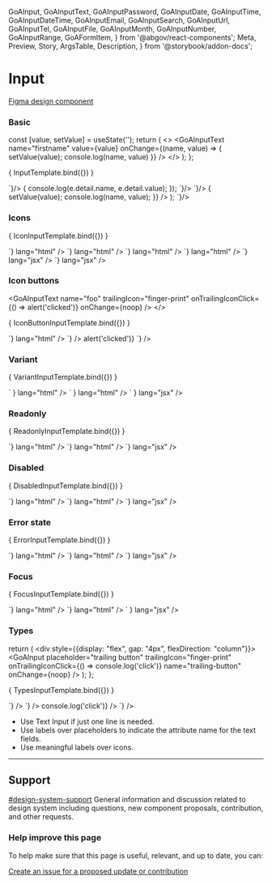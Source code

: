   GoAInput,
  GoAInputText,
  GoAInputPassword,
  GoAInputDate,
  GoAInputTime,
  GoAInputDateTime,
  GoAInputEmail,
  GoAInputSearch,
  GoAInputUrl,
  GoAInputTel,
  GoAInputFile,
  GoAInputMonth,
  GoAInputNumber,
  GoAInputRange,
  GoAFormItem,
} from '@abgov/react-components';
  Meta,
  Preview,
  Story,
  ArgsTable,
  Description,
} from '@storybook/addon-docs';

<Meta title="Components/Inputs" component={GoAInput} />

# Input

[Figma design component](https://www.figma.com/file/3pb2IK8s2QUqWieH79KdN7/DIO-DS---Components?node-id=133%3A186)


### Basic

  const [value, setValue] = useState('');
  return (
    <>
      <GoAInputText
        name="firstname"
        value={value}
        onChange={(name, value) => { setValue(value); console.log(name, value) }}
      />
    </>
  );
};

<Story name="Basic">{ InputTemplate.bind({}) }</Story>

<Tabs>
  <Tab label="Web Component">
    <CodeSnippet lang="html" code={`
      <goa-input id="foo" name="foo" />
    `}/>
    <CodeSnippet lang="js" code={`
      document.querySelector('#foo').addEventListener('_change', (e) => {
        console.log(e.detail.name, e.detail.value);
      });
    `}/>
  </Tab>
  <Tab label="Angular">
    <CodeSnippet lang="html" code={`
      <goa-input name="foo" (_click)="onChange()"></goa-input>
    `}/>
    <CodeSnippet lang="ts" code={`
      export class SomeComponent {
        onChange(e) {
          console.log(e.detail.name, e.detail.value);
        }
      }
    `}/>
  </Tab>
  <Tab label="React">
    <CodeSnippet lang="jsx" code={`
      const [value, setValue] = useState('');
      return (
        <>
          <GoAInputText
            name="firstname"
            value={value}
            onChange={(name, value) => {
              setValue(value);
              console.log(name, value);
            }}
          />
        </>
      );
    `}/>
  </Tab>
</Tabs>

### Icons

  <div style={{display: "flex", gap: "4px", flexDirection: "column"}}>
    <GoAInputText name="foo" leadingIcon="finger-print" onChange={noop} />
    <GoAInputText name="foo" trailingIcon="finger-print" onChange={noop} />
  </div>
</>

<Story name="Icons">{ IconInputTemplate.bind({}) }</Story>

<Tabs>
  <Tab label="Web Component">
    <CodeSnippet code={`<goa-input leadingicon="finger-print" />`} lang="html" />
    <CodeSnippet code={`<goa-input trailingicon="finger-print" />`} lang="html" />
  </Tab>
  <Tab label="Angular">
    <CodeSnippet code={`<goa-input leadingicon="finger-print"></goa-input>`} lang="html" />
    <CodeSnippet code={`<goa-input trailingicon="finger-print"></goa-input>`} lang="html" />
  </Tab>
  <Tab label="React">
    <CodeSnippet code={`<GoAInput leadingIcon="finger-print" />`} lang="jsx" />
    <CodeSnippet code={`<GoAInput trailingIcon="finger-print" />`} lang="jsx" />
  </Tab>
</Tabs>

### Icon buttons

  <GoAInputText name="foo" trailingIcon="finger-print" onTrailingIconClick={() => alert('clicked')} onChange={noop} />
</>

<Story name="Icon Buttons">{ IconButtonInputTemplate.bind({}) }</Story>

<Tabs>
  <Tab label="Web Component">
    <CodeSnippet code={`<goa-input id="secret" trailingicon="finger-print" />`} lang="html" />
    <CodeSnippet
      lang="js"
      code={`
        var el = document.getElementById('secret')
        el.addEventListener('_trailingIconClick', clickHandler);
        // to later remove the event listener
        el.removeEventListener('_trailingIconClick', clickHandler);
      `}
    />
  </Tab>
  <Tab label="Angular">
    <CodeSnippet
      lang="html"
      code={`
        <goa-input
          id="secret"
          (_trailingIconClick)="handleClick()"
          trailingicon="finger-print"
        />
      `}
    />
    <CodeSnippet
      lang="js"
      code={`
        export class SomeComponent {
          handleClick() {
            console.log('handleClick');
          }
        }
      `}
    />
  </Tab>
  <Tab label="React">
    <CodeSnippet
      lang="jsx"
      code={`
        <GoAInputText
          name="secret"
          trailingIcon="finger-print"
          onTrailingIconClick={() => alert('clicked')}
        `}
      />
  </Tab>
</Tabs>

### Variant

  <div style={{padding: "2rem 1rem", backgroundColor: "#eee" }}>
    <GoAInputSearch name="foo" variant="bare" placeholder="Find by name" onChange={noop} />
  </div>
</>

<Story name="Variant">{ VariantInputTemplate.bind({}) }</Story>

<Tabs>
  <Tab label="Web Component">
    <CodeSnippet code={`<goa-input type="search" variant="bare" placeholder="Find by name" />` } lang="html" />
  </Tab>
  <Tab label="Angular">
    <CodeSnippet code={`<goa-input type="search" variant="bare" placeholder="Find by name"></goa-input>` } lang="html" />
  </Tab>
  <Tab label="React">
    <CodeSnippet code={`<GoAInputSearch name="foo" variant="bare" placeholder="Find by name" />` } lang="jsx" />
  </Tab>
</Tabs>

### Readonly

  <GoAInput name="foo" readonly={true} value="Readonly" onChange={noop} />
</>

<Story name="Readonly">{ ReadonlyInputTemplate.bind({}) }</Story>

<Tabs>
  <Tab label="Web Component">
    <CodeSnippet code={`<goa-input type="search" readonly="true" placeholder="Find by name" />`} lang="html" />
  </Tab>
  <Tab label="Angular">
    <CodeSnippet code={`<goa-input type="search" readonly="true" placeholder="Find by name"></goa-input>`} lang="html" />
  </Tab>
  <Tab label="React">
    <CodeSnippet code={`<GoAInputSearch readonly={true} placeholder="Find by name" />`} lang="jsx" />
  </Tab>
</Tabs>

### Disabled

  <GoAInput name="foo" disabled={true} value="Disabled" onChange={noop} />
</>

<Story name="Disabled">{ DisabledInputTemplate.bind({}) }</Story>

<Tabs>
  <Tab label="Web Component">
    <CodeSnippet code={`<goa-input type="search" disabled="true" placeholder="Find by name" />`} lang="html" />
  </Tab>
  <Tab label="Angular">
    <CodeSnippet code={`<goa-input type="search" disabled="true" placeholder="Find by name"></goa-input>`} lang="html" />
  </Tab>
  <Tab label="React">
    <CodeSnippet code={`<GoAInputSearch disabled={true} placeholder="Find by name" />`} lang="jsx" />
  </Tab>
</Tabs>

### Error state

  <GoAInput name="foo" error={true} value="Some value" onChange={noop} />
</>

<Story name="Error">{ ErrorInputTemplate.bind({}) }</Story>

<Tabs>
  <Tab label="Web Component">
    <CodeSnippet code={`<goa-input error  />`} lang="html" />
  </Tab>
  <Tab label="Angular">
    <CodeSnippet code={`<goa-input error></goa-input>`} lang="html" />
  </Tab>
  <Tab label="React">
    <CodeSnippet code={`<GoAInput name="foo" error={true} />`} lang="jsx" />
  </Tab>
</Tabs>

### Focus

  <GoAInput name="foo" focused={true} value="Some value" onChange={noop} />
</>

<Story name="Focus">{ FocusInputTemplate.bind({}) }</Story>

<Tabs>
  <Tab label="Web Component">
    <CodeSnippet code={`<goa-input error />`} lang="html" />
  </Tab>
  <Tab label="Angular">
    <CodeSnippet code={`<goa-input error></goa-input>`} lang="html" />
  </Tab>
  <Tab label="React">
    <CodeSnippet code={`<GoAInput name="foo" error={true} />` } lang="jsx" />
  </Tab>
</Tabs>

### Types

  return (
    <div style={{display: "flex", gap: "4px", flexDirection: "column"}}>
      <GoAInputText name="basic" placeholder="leading icon"  leadingIcon="person-circle" onChange={noop} />
      <GoAInput placeholder="trailing button" trailingIcon="finger-print" onTrailingIconClick={() => console.log('click')} name="trailing-button" onChange={noop} />
      <GoAInputPassword placeholder="password" name="password" onChange={noop} />
      <GoAInputDate name="date" onChange={noop} />
      <GoAInputTime name="time" onChange={noop} />
      <GoAInputDateTime name="datetime" onChange={noop} />
      <GoAInputEmail placeholder="email" name="email" onChange={noop} />
      <GoAInputSearch placeholder="search" name="search" onChange={noop} />
      <GoAInputUrl placeholder="url" name="url" onChange={noop} />
      <GoAInputTel placeholder="phone number" name="tel" onChange={noop} />
      <GoAInputFile name="file" onChange={noop} />
      <GoAInputMonth name="month" onChange={noop} />
      <GoAInputNumber name="number" onChange={noop} />
      <GoAInputRange name="range" onChange={noop} />
    </div>
  );
};

<Story name="Types">{ TypesInputTemplate.bind({}) }</Story>

<Tabs>
  <Tab label="Web Component">
    <CodeSnippet lang="html" code={`
      <goa-input type="text" placeholder="leading icon" leadingicon="person-circle" />
      <goa-input id="trailing-button" type="text" placeholder="trailing button" trailingicon="finger-print" />
      <goa-input type="password" placeholder="password" />
      <goa-input type="date" />
      <goa-input type="time" />
      <goa-input type="datetime-local" />
      <goa-input type="email" placeholder="email" />
      <goa-input type="search" placeholder="search" />
      <goa-input type="url" placeholder="url" />
      <goa-input type="tel" placeholder="phone number" />
      <goa-input type="file" />
      <goa-input type="month" />
      <goa-input type="number" />
      <goa-input type="range" />
    `} />
  </Tab>
  <Tab label="Angular">
    <CodeSnippet lang="html" code={`
      <goa-input type="text" placeholder="leading icon" leadingicon="person-circle"></goa-input>
      <goa-input type="text" placeholder="trailing button" trailingicon="finger-print" (onClick)="handleClick()"></goa-input>
      <goa-input type="password" placeholder="password"></goa-input>
      <goa-input type="date"></goa-input>
      <goa-input type="time"></goa-input>
      <goa-input type="datetime-local"></goa-input>
      <goa-input type="email" placeholder="email"></goa-input>
      <goa-input type="search" placeholder="search"></goa-input>
      <goa-input type="url" placeholder="url"></goa-input>
      <goa-input type="tel" placeholder="phone number"></goa-input>
      <goa-input type="file"></goa-input>
      <goa-input type="month"></goa-input>
      <goa-input type="number"></goa-input>
      <goa-input type="range"></goa-input>
    `} />
  </Tab>
  <Tab label="React">
    <CodeSnippet lang="html" code={`
      <GoAInputTextleadingIcon="person-circle" placeholder="leading icon" />
      <GoAInput placeholder="trailing button" trailingIcon="finger-print" onTrailingIconClick={() => console.log('click')} />
      <GoAInputPassword placeholder="password" />
      <GoAInputDate />
      <GoAInputTime />
      <GoAInputDateTime />
      <GoAInputEmail placeholder="email" />
      <GoAInputSearch placeholder="search" />
      <GoAInputUrl placeholder="url" />
      <GoAInputTel placeholder="phone number" />
      <GoAInputFile />
      <GoAInputMonth />
      <GoAInputNumber />
      <GoAInputRange />
    `} />
  </Tab>
</Tabs>

<Note type="best-practices">
  <ul>
    <li>Use Text Input if just one line is needed.</li>
    <li>Use labels over placeholders to indicate the attribute name for the text fields.</li>
    <li>Use meaningful labels over icons.</li>
  </ul>
</Note>

---

## Support

<goa-callout type="information" title="Need help? Connect with us on Slack">
  <a href="https://goa-dio.slack.com/archives/C02PLLT9HQ9">#design-system-support</a> General information and discussion related to design system including questions, new component proposals, contribution, and other requests.
</goa-callout>

### Help improve this page

To help make sure that this page is useful, relevant, and up to date, you can:

[Create an issue for a proposed update or contribution](https://github.com/GovAlta/ui-components/issues/new/choose)
